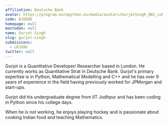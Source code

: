 ```yaml
---
affiliation: Deutsche Bank
avatar: https://program.europython.eu/media/avatars/GurjotSingh_001_sxMYPRZ.jpg
code: DJUD9D
homepage: null
mastodon: null
name: Gurjot Singh
slug: gurjot-singh
submissions:
  - LKJU9G
twitter: null
---
```


Gurjot is a Quantitative Developer/ Researcher based in London. He currently
works as Quantitative Strat in Deutsche Bank. Gurjot's primary expertise is in
Python, Mathematical Modelling and C++ and he has over 9 years of experience in
the field having previously worked for JPMorgan and start-ups.

Gurjot did his undergraduate degree from IIT Jodhpur and has been coding in
Python since his college days.

When he is not working, he enjoys playing hockey and is passionate about cooking
Indian food and teaching Mathematics.
